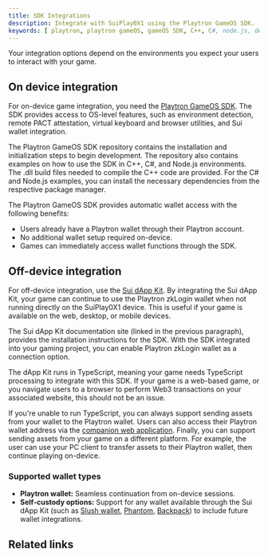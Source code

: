 ```yaml
---
title: SDK Integrations
description: Integrate with SuiPlay0X1 using the Playtron GameOS SDK. 
keywords: [ playtron, playtron gameOS, gameOS SDK, C++, C#, node.js, dApp kit, sui dApp kit, self-custody wallets, playtron wallets, gaming, suiplay0x1 ]
---
```


<ImportContent source="suiplay.mdx" mode="snippet" />

Your integration options depend on the environments you expect your users to interact with your game. 

## On device integration

For on-device game integration, you need the [Playtron GameOS SDK](https://github.com/playtron-os/playtron-sdk). The SDK provides access to OS-level features, such as environment detection, remote PACT attestation, virtual keyboard and browser utilities, and Sui wallet integration.

The Playtron GameOS SDK repository contains the installation and initialization steps to begin development. The repository also contains examples on how to use the SDK in C++, C#, and Node.js environments. The .dll build files needed to compile the C++ code are provided. For the C# and Node.js examples, you can install the necessary dependencies from the respective package manager.

The Playtron GameOS SDK provides automatic wallet access with the following benefits:

- Users already have a Playtron wallet through their Playtron account.
- No additional wallet setup required on-device.
- Games can immediately access wallet functions through the SDK.

## Off-device integration

For off-device integration, use the [Sui dApp Kit](https://sdk.mystenlabs.com/dapp-kit). By integrating the Sui dApp Kit, your game can continue to use the Playtron zkLogin wallet when not running directly on the SuiPlay0X1 device. This is useful if your game is available on the web, desktop, or mobile devices.

The Sui dApp Kit documentation site (linked in the previous paragraph), provides the installation instructions for the SDK. With the SDK integrated into your gaming project, you can enable Playtron zkLogin wallet as a connection option.
 
The dApp Kit runs in TypeScript, meaning your game needs TypeScript processing to integrate with this SDK. If your game is a web-based game, or you navigate users to a browser to perform Web3 transactions on your associated website, this should not be an issue. 

If you're unable to run TypeScript, you can always support sending assets from your wallet to the Playtron wallet. Users can also access their Playtron wallet address via the [companion web application](https://wallet.playtron.one). Finally, you can support sending assets from your game on a different platform. For example, the user can use your PC client to transfer assets to their Playtron wallet, then continue playing on-device.

### Supported wallet types

* **Playtron wallet:** Seamless continuation from on-device sessions.  
* **Self-custody options:** Support for any wallet available through the Sui dApp Kit (such as [Slush wallet](https://slush.app/), [Phantom](https://phantom.com/), [Backpack](https://backpack.app/)) to include future wallet integrations.

## Related links

<RelatedLink href="https://github.com/playtron-os/playtron-sdk" label="Playtron GameOS SDK" desc="The official Playtron OS SDK repository on GitHub." />
<RelatedLink href="https://sdk.mystenlabs.com/dapp-kit" label="Sui dApp Kit documentation" desc="The Sui dApp Kit is a set of React components, hooks, and utilities to help you build a dApp for the Sui ecosystem." />
<RelatedLink href="https://discord.gg/suiplay" label="SuiPlay0X1 Discord" desc="Follow announcements and connect with the community on the Discord channel for SuiPlay0X1." />
<RelatedLink href="https://wallet.playtron.one" label="Companion web application" desc="Support linking the Playtron wallet to other self-custody wallets using Sui Link, enabling read-access of associated wallets while on the device." />
<RelatedLink href="https://docs.enoki.mystenlabs.com/enoki-connect" label="Enoki Connect" desc="With Enoki Connect, users can use their dApp-specific accounts across different dApps, enabling a more unified and consistent experience." />
